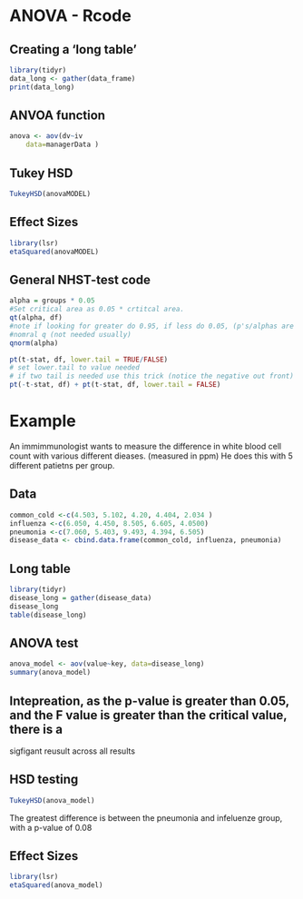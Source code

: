 # ANOVA - Rcode 
## Creating a 'long table'
```r
library(tidyr)
data_long <- gather(data_frame)
print(data_long)
```

## ANVOA function 
```r
anova <- aov(dv~iv
    data=managerData )
```

## Tukey HSD 
```r
TukeyHSD(anovaMODEL)
```

## Effect Sizes
```r
library(lsr)
etaSquared(anovaMODEL)
```

## General NHST-test code 
```r
alpha = groups * 0.05
#Set critical area as 0.05 * crtitcal area. 
qt(alpha, df)
#note if looking for greater do 0.95, if less do 0.05, (p's/alphas are probablity scores)
#nomral q (not needed usually)
qnorm(alpha)
```
```r
pt(t-stat, df, lower.tail = TRUE/FALSE)
# set lower.tail to value needed 
# if two tail is needed use this trick (notice the negative out front)
pt(-t-stat, df) + pt(t-stat, df, lower.tail = FALSE)
```


# Example
An immimmunologist wants to measure the difference in white blood cell count with
various different dieases. (measured in ppm) He does this with 5 different patietns per
group.

## Data 
```r
common_cold <-c(4.503, 5.102, 4.20, 4.404, 2.034 )
influenza <-c(6.050, 4.450, 8.505, 6.605, 4.0500)
pneumonia <-c(7.060, 5.403, 9.493, 4.394, 6.505)
disease_data <- cbind.data.frame(common_cold, influenza, pneumonia)
```

## Long table 

```r
library(tidyr)
disease_long = gather(disease_data)
disease_long
table(disease_long)
```
## ANOVA test
```r
anova_model <- aov(value~key, data=disease_long)
summary(anova_model)
```

## Intepreation, as the p-value is greater than 0.05, and the F value is greater than the critical value, there is a  
sigfigant reusult across all results

## HSD testing
```r
TukeyHSD(anova_model)
```
The greatest difference is between the pneumonia and infeluenze group, with a p-value of 0.08

## Effect Sizes
```r
library(lsr)
etaSquared(anova_model)
```